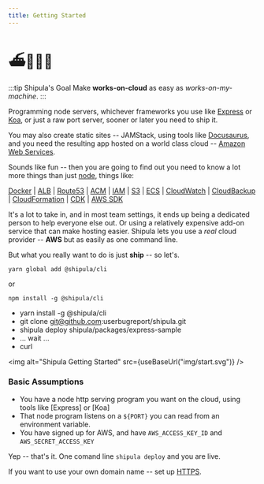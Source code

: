 ```yaml
---
title: Getting Started
---
```



# ⛴🧛🏻‍♂️

:::tip Shipula's Goal
Make **works-on-cloud** as easy as _works-on-my-machine_.
:::

Programming node servers, whichever frameworks you use like [Express](https://expressjs.com/) or [Koa](https://koajs.com/), or just a raw port server, sooner or later you need to ship it.

You may also create static sites -- JAMStack, using tools like [Docusaurus](https://docusaurus.io/), and you need the resulting app hosted on a world class cloud -- [Amazon Web Services](http://aws.amazon.com).

Sounds like fun -- then you are going to find out you need to know a lot more things than just [node](https://nodejs.org), things like:

[Docker](http://docker.com)
| [ALB](https://docs.aws.amazon.com/elasticloadbalancing/latest/application/introduction.html)
| [Route53](https://docs.aws.amazon.com/Route53/latest/DeveloperGuide/Welcome.html)
| [ACM](https://docs.aws.amazon.com/acm/latest/userguide/acm-overview.html)
| [IAM](https://docs.aws.amazon.com/IAM/latest/UserGuide/introduction.html)
| [S3](https://docs.aws.amazon.com/AmazonS3/latest/gsg/GetStartedWithS3.html)
| [ECS](https://docs.aws.amazon.com/AmazonECS/latest/developerguide/Welcome.html)
| [CloudWatch](https://docs.aws.amazon.com/AmazonCloudWatch/latest/monitoring/WhatIsCloudWatch.html)
| [CloudBackup](https://docs.aws.amazon.com/aws-backup/latest/devguide/whatisbackup.html)
| [CloudFormation](https://docs.aws.amazon.com/AWSCloudFormation/latest/UserGuide/Welcome.html)
| [CDK](https://docs.aws.amazon.com/cdk/latest/guide/home.html)
| [AWS SDK](https://docs.aws.amazon.com/sdk-for-javascript/v2/developer-guide/welcome.html)

It's a lot to take in, and in most team settings, it ends up being a dedicated person to help everyone else out.
Or using a relatively expensive add-on service that can make hosting easier.
Shipula lets you use a _real_ cloud provider -- **AWS** but as easily as one command line.

But what you really want to do is just **ship** -- so let's.

```shell
yarn global add @shipula/cli
```

or

```shell
npm install -g @shipula/cli
```

- yarn install -g @shipula/cli
- git clone git@github.com:userbugreport/shipula.git
- shipula deploy shipula/packages/express-sample
- ... wait ...
- curl

<img alt="Shipula Getting Started" src={useBaseUrl("img/start.svg")} />

### Basic Assumptions

- You have a node http serving program you want on the cloud, using tools like [Express] or [Koa]
- That node program listens on a `${PORT}` you can read from an environment variable.
- You have signed up for AWS, and have `AWS_ACCESS_KEY_ID` and `AWS_SECRET_ACCESS_KEY`

Yep -- that's it.
One comand line `shipula deploy` and you are live.

If you want to use your own domain name -- set up [HTTPS](./cookbook/https).
